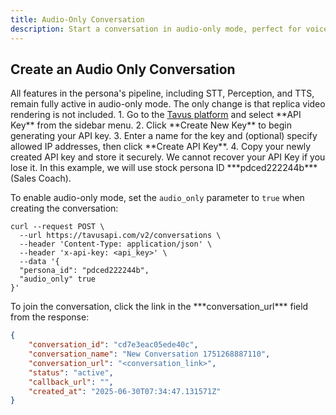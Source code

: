```yaml
---
title: Audio-Only Conversation
description: Start a conversation in audio-only mode, perfect for voice-only or low-bandwidth environments.
---
```


## Create an Audio Only Conversation
<Note>
All features in the persona's pipeline, including STT, Perception, and TTS, remain fully active in audio-only mode. The only change is that replica video rendering is not included.
</Note>
<Steps>
<Step title="Step 1: Get an API Key" titleSize="h3">
1. Go to the <a href="https://platform.tavus.io/" target="_blank">Tavus platform</a> and select **API Key** from the sidebar menu.
2. Click **Create New Key** to begin generating your API key.
3. Enter a name for the key and (optional) specify allowed IP addresses, then click **Create API Key**.
4. Copy your newly created API key and store it securely.
<Warning>
We cannot recover your API Key if you lose it.
</Warning>
</Step>
<Step title="Step 2: Make your Audio Only Conversation" titleSize="h3">
<Note>
In this example, we will use stock persona ID ***pdced222244b*** (Sales Coach).
</Note>

To enable audio-only mode, set the `audio_only` parameter to `true` when creating the conversation:
```shell cURL
curl --request POST \
  --url https://tavusapi.com/v2/conversations \
  --header 'Content-Type: application/json' \
  --header 'x-api-key: <api_key>' \
  --data '{
  "persona_id": "pdced222244b",
  "audio_only" true
}'

```

</Step>
<Step title="Step 3: Join the Conversation" titleSize="h3">
To join the conversation, click the link in the ***conversation_url*** field from the response:

```json
{
    "conversation_id": "cd7e3eac05ede40c",
    "conversation_name": "New Conversation 1751268887110",
    "conversation_url": "<conversation_link>",
    "status": "active",
    "callback_url": "",
    "created_at": "2025-06-30T07:34:47.131571Z"
}
```
</Step>
</Steps>
